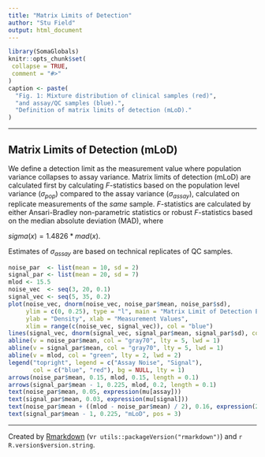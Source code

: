 ```yaml
---
title: "Matrix Limits of Detection"
author: "Stu Field"
output: html_document
---
```


```r
library(SomaGlobals)
knitr::opts_chunk$set(
 collapse = TRUE,
 comment = "#>"
)
caption <- paste(
  "Fig. 1: Mixture distribution of clinical samples (red)",
  "and assay/QC samples (blue).",
  "Definition of matrix limits of detection (mLoD)."
)
```


---------


## Matrix Limits of Detection (mLoD)

We define a detection limit as the measurement value where population variance
collapses to assay variance. Matrix limits of detection (mLoD) are calculated
first by calculating *F*-statistics based on the population level variance 
($\sigma_{pop}$) compared to the assay variance ($\sigma_{assay}$), calculated
on replicate measurements of the *same* sample. *F*-statistics are calculated
by either Ansari-Bradley non-parametric statistics or robust *F*-statistics
based on the median absolute deviation (MAD), where

$sigma(x) = 1.4826 * mad(x)$.

Estimates of $\sigma_{assay}$ are based on technical replicates of QC samples.


```r
noise_par  <- list(mean = 10, sd = 2)
signal_par <- list(mean = 20, sd = 7)
mlod <- 15.5
noise_vec  <- seq(3, 20, 0.1)
signal_vec <- seq(5, 35, 0.2)
plot(noise_vec, dnorm(noise_vec, noise_par$mean, noise_par$sd),
     ylim = c(0, 0.25), type = "l", main = "Matrix Limit of Detection Estimation",
     ylab = "Density", xlab = "Measurement Values",
     xlim = range(c(noise_vec, signal_vec)), col = "blue")
lines(signal_vec, dnorm(signal_vec, signal_par$mean, signal_par$sd), col = "red")
abline(v = noise_par$mean, col = "gray70", lty = 5, lwd = 1)
abline(v = signal_par$mean, col = "gray70", lty = 5, lwd = 1)
abline(v = mlod, col = "green", lty = 2, lwd = 2)
legend("topright", legend = c("Assay Noise", "Signal"),
       col = c("blue", "red"), bg = NULL, lty = 1)
arrows(noise_par$mean, 0.15, mlod, 0.15, length = 0.1)
arrows(signal_par$mean - 1, 0.225, mlod, 0.2, length = 0.1)
text(noise_par$mean, 0.05, expression(mu[assay]))
text(signal_par$mean, 0.03, expression(mu[signal]))
text(noise_par$mean + ((mlod - noise_par$mean) / 2), 0.16, expression(2 * sigma[assay]))
text(signal_par$mean - 1, 0.225, "mLoD", pos = 3)
```



------

Created by [Rmarkdown](https://github.com/rstudio/rmarkdown)
(v`r utils::packageVersion("rmarkdown")`) and `r R.version$version.string`.
